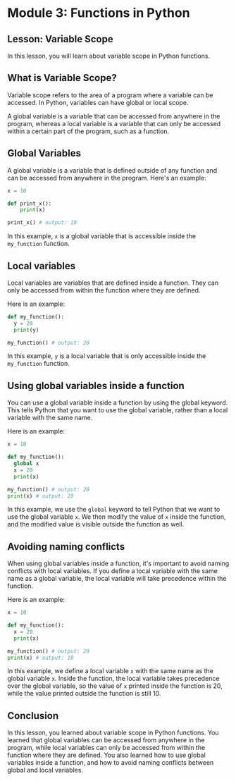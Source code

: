 # Module 3: Functions in Python

## Lesson: Variable Scope

In this lesson, you will learn about variable scope in Python functions.

## What is Variable Scope?

Variable scope refers to the area of a program where a variable can be accessed. In Python, variables can have global or local scope.

A global variable is a variable that can be accessed from anywhere in the program, whereas a local variable is a variable that can only be accessed within a certain part of the program, such as a function.

## Global Variables

A global variable is a variable that is defined outside of any function and can be accessed from anywhere in the program. Here's an example:

```python
x = 10

def print_x():
    print(x)

print_x() # output: 10
```

In this example, `x` is a global variable that is accessible inside the `my_function` function.

## Local variables

Local variables are variables that are defined inside a function. They can only be accessed from within the function where they are defined.

Here is an example:

```python
def my_function():
  y = 20
  print(y)

my_function() # output: 20
```

In this example, `y` is a local variable that is only accessible inside the `my_function` function.

## Using global variables inside a function

You can use a global variable inside a function by using the global keyword. This tells Python that you want to use the global variable, rather than a local variable with the same name.

Here is an example:

```python
x = 10

def my_function():
  global x
  x = 20
  print(x)

my_function() # output: 20
print(x) # output: 20
```

In this example, we use the `global` keyword to tell Python that we want to use the global variable `x`. We then modify the value of `x` inside the function, and the modified value is visible outside the function as well.

## Avoiding naming conflicts

When using global variables inside a function, it's important to avoid naming conflicts with local variables. If you define a local variable with the same name as a global variable, the local variable will take precedence within the function.

Here is an example:

```python
x = 10

def my_function():
  x = 20
  print(x)

my_function() # output: 20
print(x) # output: 10
```

In this example, we define a local variable `x` with the same name as the global variable `x`. Inside the function, the local variable takes precedence over the global variable, so the value of `x` printed inside the function is 20, while the value printed outside the function is still 10.

## Conclusion

In this lesson, you learned about variable scope in Python functions. You learned that global variables can be accessed from anywhere in the program, while local variables can only be accessed from within the function where they are defined. You also learned how to use global variables inside a function, and how to avoid naming conflicts between global and local variables.
